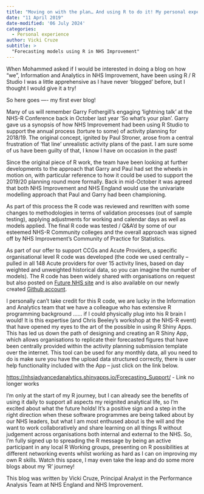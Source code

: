 ```yaml
---
title: "Moving on with the plan… And using R to do it! My personal experience…"
date: "11 April 2019"
date-modified: '06 July 2024'
categories:
  - Personal experience
author: Vicki Cruze
subtitle: >
  "Forecasting models using R in NHS Improvement"
---
```


When Mohammed asked if I would be interested in doing a blog on how “we”, Information and Analytics in NHS Improvement, have been using R / R Studio I was a little apprehensive as I have never ‘blogged' before, but I thought I would give it a try!

So here goes —- my first ever blog!

Many of us will remember Garry Fothergill's engaging ‘lightning talk' at the NHS-R Conference back in October last year ‘So what's your plan'. Garry gave us a synopsis of how NHS Improvement had been using R Studio to support the annual process (torture to some) of activity planning for 2018/19. The original concept, ignited by Paul Stroner, arose from a central frustration of ‘flat line' unrealistic activity plans of the past. I am sure some of us have been guilty of that, I know I have on occasion in the past!

Since the original piece of R work, the team have been looking at further developments to the approach that Garry and Paul had set the wheels in motion on, with particular reference to how it could be used to support the 2019/20 planning round more formally. Back in mid-October it was agreed that both NHS Improvement and NHS England would use the univariate modelling approach that Paul and Garry had been championing.

As part of this process the R code was reviewed and rewritten with some changes to methodologies in terms of validation processes (out of sample testing), applying adjustments for working and calendar days as well as models applied. The final R code was tested / Q&A'd by some of our esteemed NHS-R Community colleges and the overall approach was signed off by NHS Improvement's Community of Practice for Statistics.

As part of our offer to support CCGs and Acute Providers, a specific organisational level R code was developed (the code we used centrally – pulled in all 148 Acute providers for over 15 activity lines, based on day weighted and unweighted historical data, so you can imagine the number of models). The R code has been widely shared with organisations on request but also posted on [Future NHS site](https://future.nhs.uk/connect.ti/HOIPIN/grouphome) and is also available on our newly created [Github account](https://github.com/NHSEI-Analytics).

I personally can't take credit for this R code, we are lucky in the Information and Analytics team that we have a colleague who has extensive R programming background …… if I could physically plug into his R brain I would! It is this expertise (and Chris Beeley's workshop at the NHS-R event) that have opened my eyes to the art of the possible in using R Shiny Apps. This has led us down the path of designing and creating an R Shiny App, which allows organisations to replicate their forecasted figures that have been centrally provided within the activity planning submission template over the internet.  This tool can be used for any monthly data, all you need to do is make sure you have the upload data structured correctly, there is user help functionality included with the App – just click on the link below.

<https://nhsiadvancedanalytics.shinyapps.io/Forecasting_Support/> - Link no longer works

I'm only at the start of my R journey, but I can already see the benefits of using it daily to support all aspects my reignited analytical life, so I'm excited about what the future holds! It's a positive sign and a step in the right direction when these software programmes are being talked about by our NHS leaders, but what I am most enthused about is the will and the want to work collaboratively and share learning on all things R without judgement across organisations both internal and external to the NHS. So, I'm fully signed up to spreading the R message by being an active participant in any local R Working groups, presenting on R possibilities at different networking events whilst working as hard as I can on improving my own R skills. Watch this space, I may even take the leap and do some more blogs about my ‘R' journey!

This blog was written by Vicki Cruze, Principal Analyst in the Performance Analysis Team at NHS England and NHS Improvement.
